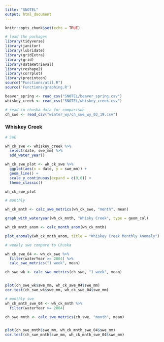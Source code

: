 ```yaml
---
title: "SNOTEL"
output: html_document
---
```


```r
knitr::opts_chunk$set(echo = TRUE)
```

```r
# load the packages
library(tidyverse)
library(janitor)
library(lubridate)
library(gridExtra)
library(grid)
library(dataRetrieval)
library(reshape2)
library(corrplot)
library(precintcon)
source("Functions/util.R")
source('Functions/graphing.R')
```

```r

beaver_spring <- read_csv("SNOTEL/beaver_spring.csv") 
whiskey_creek <- read_csv("SNOTEL/whiskey_creek.csv") 

```

```r
# read in chuska data for comparison
ch_swe <- read_csv("winter_wy/ch_swe_wy_03_19.csv")

```


### Whiskey Creek
```r
# SWE

wh_ck_swe <- whiskey_creek %>% 
  select(date, swe_mm) %>% 
  add_water_year()

wh_ck_swe_plot <- wh_ck_swe %>% 
  ggplot(aes(x = date, y = swe_mm)) +
  geom_line() +
  scale_y_continuous(expand = c(0,0)) +
  theme_classic()

wh_ck_swe_plot

```

```r

# monthly

wh_ck_mnth <- calc_swe_metrics(wh_ck_swe, "month", mean)

graph_with_wateryear(wh_ck_mnth, "Whisky Creek", type = geom_col)

wh_ck_mnth_anom <- calc_month_anom(wh_ck_mnth)

plot_anomaly(wh_ck_mnth_anom, title = "Whiskey Creek Monthly Anomaly")

```

```r
# weekly swe compare to Chuska 

wh_ck_swe_04 <- wh_ck_swe %>% 
  filter(waterYear >= 2004) %>% 
  calc_swe_metrics("1 week", mean)

ch_swe_wk <- calc_swe_metrics(ch_swe, "1 week", mean)


plot(ch_swe_wk$swe_mm, wh_ck_swe_04$swe_mm)
cor.test(ch_swe_wk$swe_mm, wh_ck_swe_04$swe_mm)
```

```r

# monthly swe
wh_ck_mnth_swe_04 <- wh_ck_mnth %>% 
  filter(waterYear >= 2004)

ch_swe_mnth <- calc_swe_metrics(ch_swe, "month", mean)


plot(ch_swe_mnth$swe_mm, wh_ck_mnth_swe_04$swe_mm)
cor.test(ch_swe_mnth$swe_mm, wh_ck_mnth_swe_04$swe_mm)
```

